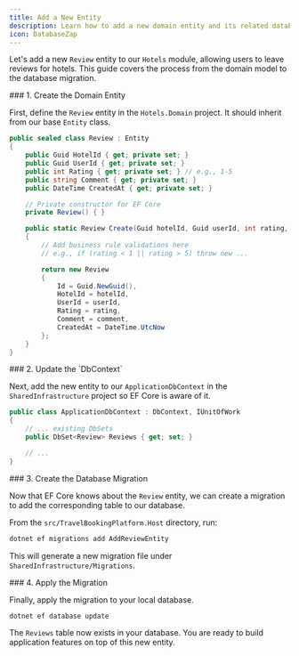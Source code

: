 ```yaml
---
title: Add a New Entity
description: Learn how to add a new domain entity and its related database setup.
icon: DatabaseZap
---
```



Let's add a new `Review` entity to our `Hotels` module, allowing users to leave reviews for hotels. This guide covers the process from the domain model to the database migration.

<Steps>

<Step>
### 1. Create the Domain Entity

First, define the `Review` entity in the `Hotels.Domain` project. It should inherit from our base `Entity` class.

```csharp title="src/TravelBookingPlatform.Modules.Hotels.Domain/Entities/Review.cs"
public sealed class Review : Entity
{
    public Guid HotelId { get; private set; }
    public Guid UserId { get; private set; }
    public int Rating { get; private set; } // e.g., 1-5
    public string Comment { get; private set; }
    public DateTime CreatedAt { get; private set; }

    // Private constructor for EF Core
    private Review() { }

    public static Review Create(Guid hotelId, Guid userId, int rating, string comment)
    {
        // Add business rule validations here
        // e.g., if (rating < 1 || rating > 5) throw new ...

        return new Review
        {
            Id = Guid.NewGuid(),
            HotelId = hotelId,
            UserId = userId,
            Rating = rating,
            Comment = comment,
            CreatedAt = DateTime.UtcNow
        };
    }
}
```

</Step>

<Step>
### 2. Update the `DbContext`

Next, add the new entity to our `ApplicationDbContext` in the `SharedInfrastructure` project so EF Core is aware of it.

```csharp title="src/TravelBookingPlatform.SharedInfrastructure/ApplicationDbContext.cs"
public class ApplicationDbContext : DbContext, IUnitOfWork
{
    // ... existing DbSets
    public DbSet<Review> Reviews { get; set; }

    // ...
}
```

</Step>

<Step>
### 3. Create the Database Migration

Now that EF Core knows about the `Review` entity, we can create a migration to add the corresponding table to our database.

From the `src/TravelBookingPlatform.Host` directory, run:

```bash
dotnet ef migrations add AddReviewEntity
```

This will generate a new migration file under `SharedInfrastructure/Migrations`.

</Step>

<Step>
### 4. Apply the Migration

Finally, apply the migration to your local database.

```bash
dotnet ef database update
```

The `Reviews` table now exists in your database. You are ready to build application features on top of this new entity.

</Step>

</Steps>
